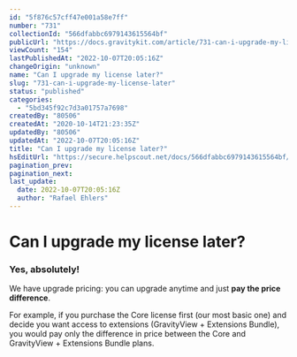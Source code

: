 ```yaml
---
id: "5f876c57cff47e001a58e7ff"
number: "731"
collectionId: "566dfabbc6979143615564bf"
publicUrl: "https://docs.gravitykit.com/article/731-can-i-upgrade-my-license-later"
viewCount: "154"
lastPublishedAt: "2022-10-07T20:05:16Z"
changeOrigin: "unknown"
name: "Can I upgrade my license later?"
slug: "731-can-i-upgrade-my-license-later"
status: "published"
categories: 
  - "5bd345f92c7d3a01757a7698"
createdBy: "80506"
createdAt: "2020-10-14T21:23:35Z"
updatedBy: "80506"
updatedAt: "2022-10-07T20:05:16Z"
title: "Can I upgrade my license later?"
hsEditUrl: "https://secure.helpscout.net/docs/566dfabbc6979143615564bf/article/5f876c57cff47e001a58e7ff"
pagination_prev: 
pagination_next: 
last_update:
  date: 2022-10-07T20:05:16Z
  author: "Rafael Ehlers"
---
```


# Can I upgrade my license later?

### Yes, absolutely!

We have upgrade pricing: you can upgrade anytime and just **pay the price difference**.

For example, if you purchase the Core license first (our most basic one) and decide you want access to extensions (GravityView + Extensions Bundle), you would pay only the difference in price between the Core and GravityView + Extensions Bundle plans.